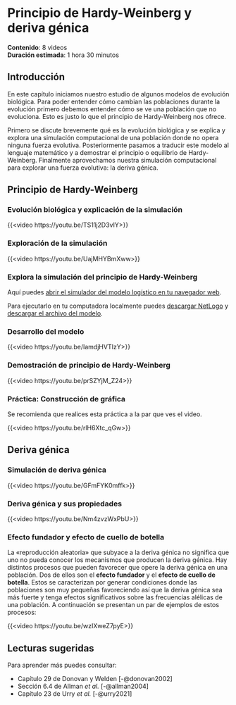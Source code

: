 # Principio de Hardy-Weinberg y deriva génica

::: {.callout-note appearance="minimal"} 
**Contenido**: 8 videos  
**Duración estimada**: 1 hora 30 minutos
:::

## Introducción

En este capítulo iniciamos nuestro estudio de algunos modelos de evolución biológica. Para poder entender cómo cambian las poblaciones durante la evolución primero debemos entender cómo se ve una población que no evoluciona. Esto es justo lo que el principio de Hardy-Weinberg nos ofrece.

Primero se discute brevemente qué es la evolución biológica y se explica y explora una simulación computacional de una población donde no opera ninguna fuerza evolutiva. Posteriormente pasamos a traducir este modelo al lenguaje matemático y a demostrar el principio o equilibrio de Hardy-Weinberg. Finalmente aprovechamos nuestra simulación computacional para explorar una fuerza evolutiva: la deriva génica. 

## Principio de Hardy-Weinberg

### Evolución biológica y explicación de la simulación

{{<video https://youtu.be/TS11j2D3vIY>}}

### Exploración de la simulación 

{{<video https://youtu.be/UajMHYBmXww>}}

::: {.callout-note}
### Explora la simulación del principio de Hardy-Weinberg

Aquí puedes [abrir el simulador del modelo logístico en tu navegador web ](../sims/principio_HW/principio_HW.html).

Para ejecutarlo en tu computadora localmente puedes [descargar NetLogo](https://ccl.northwestern.edu/netlogo/6.4.0/) y 
<a href="https://curso-modelos-biomatematicos-i.github.io/mbi/sims/principio_HW/principio_HW.nlogo" download>descargar el archivo del modelo</a>.
:::

### Desarrollo del modelo

{{<video https://youtu.be/IamdjHVTIzY>}}

### Demostración de principio de Hardy-Weinberg

{{<video https://youtu.be/prSZYjM_Z24>}}

### Práctica: Construcción de gráfica

::: {.callout-tip}
Se recomienda que realices esta práctica a la par que ves el video. 
:::

{{<video https://youtu.be/rlH6Xtc_qGw>}}

## Deriva génica

### Simulación de deriva génica

{{<video https://youtu.be/GFmFYK0mffk>}}

### Deriva génica y sus propiedades

{{<video https://youtu.be/Nm4zvzWxPbU>}}

### Efecto fundador y efecto de cuello de botella

La «reproducción aleatoria» que subyace a la deriva génica no significa que uno no pueda conocer los mecanismos que producen la deriva génica. Hay distintos procesos que pueden favorecer que opere la deriva génica en una población.  Dos de ellos son el **efecto fundador** y el **efecto de cuello de botella**. Estos se caracterizan por generar condiciones donde las poblaciones son muy pequeñas favoreciendo así que la deriva génica sea más fuerte y tenga efectos significativos sobre las frecuencias alélicas de una población. A continuación se presentan un par de ejemplos de estos procesos:

{{<video https://youtu.be/wzIXweZ7pyE>}}

## Lecturas sugeridas

Para aprender más puedes consultar:

- Capítulo 29 de Donovan y Welden [-@donovan2002]
- Sección 6.4 de Allman *et al.* [-@allman2004]
- Capítulo 23 de Urry *et al.* [-@urry2021]